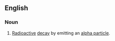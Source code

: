 ==English==

===Noun===
{{en-noun}}

# [[radioactive|Radioactive]] [[decay]] by emitting an [[alpha particle]].
